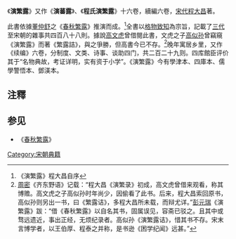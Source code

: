 《'''演繁露'''》又作《'''演蕃露'''》、《'''程氏演繁露'''》十六卷，續編六卷，[[宋代|宋代]][[程大昌|程大昌]]著。

此書依據[[董仲舒|董仲舒]]之《[[春秋繁露|春秋繁露]]》推演而成。<ref>《演繁露》程大昌自序</ref>全書以[[格物致知|格物致知]]為宗旨，記載了[[三代|三代]]至宋朝的雜事共四百八十八則。據說[[高文虎|高文虎]]曾借閱此書，文虎之子[[高似孙|高似孙]]曾竊窺《演繁露》而著《繁露詰》，與之爭勝，但高書今已不存。<ref>[[周密|周密]]《齐东野语》记载：“程大昌《演繁录》初成，高文虎曾借来观看，称其博赡。高文虎之子高似孙时年尚少，因偷看了此书。后来，程大昌索回原书，高似孙则另出一书，曰《繁露诘》，多程大昌所未载，而辩尤详。”[[彭元瑞|彭元瑞]]《演繁露》跋：“借《春秋繁露》以自名其书，固属误见，容斋已驳之。且其中或骛远遗近，事出正经，无烦纪录者。高似孙《演繁露诘》，惜其书不存。宋末言博学者，以王伯厚、程泰之并称，是书逊《困学纪闻》远甚。”</ref>晚年寓居乡里，又作《续编》六卷，分制度、文类、诗事、谈助四门，共二百二十九则。四库館臣评价其于“名物典故，考证详明，实有资于小学”。《演繁露》今有學津本、四庫本、儒學警悟本、鄧渼本。

==注釋==
{{reflist}}

==参见==
* 《[[春秋繁露|春秋繁露]]》

[[Category:宋朝典籍|Category:宋朝典籍]]